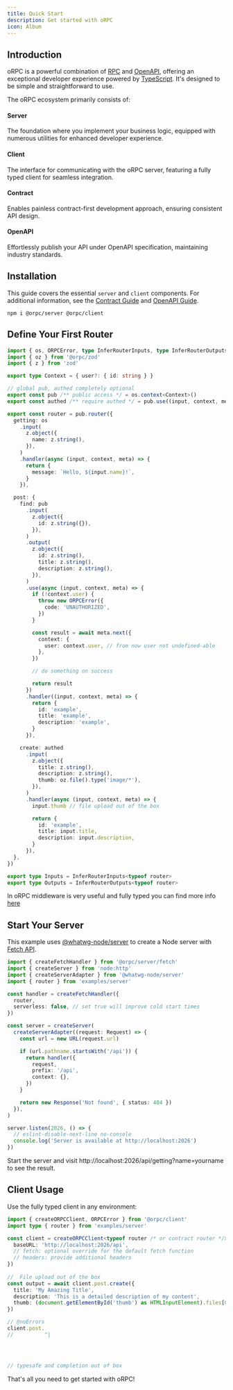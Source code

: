 ```yaml
---
title: Quick Start
description: Get started with oRPC
icon: Album
---
```



## Introduction

oRPC is a powerful combination of [RPC](https://en.wikipedia.org/wiki/Remote_procedure_call) and [OpenAPI](https://swagger.io/specification/),
offering an exceptional developer experience powered by [TypeScript](https://www.typescriptlang.org/). It's designed to be simple and straightforward to use.

The oRPC ecosystem primarily consists of:

<h4 className="inline-flex items-center gap-2">
  <CpuIcon className="text-purple-300 p-0.5 border rounded-lg" />
  <span>Server</span>
</h4>

The foundation where you implement your business logic, equipped with numerous utilities for enhanced developer experience.

<h4 className="inline-flex items-center gap-2">
  <Unplug className="text-blue-300 p-0.5 border rounded-lg" />
  <span>Client</span>
</h4>

The interface for communicating with the oRPC server, featuring a fully typed client for seamless integration.

<h4 className="inline-flex items-center gap-2">
  <ReceiptText className="text-green-300 p-0.5 border rounded-lg" />
  <span>Contract</span>
</h4>

Enables painless contract-first development approach, ensuring consistent API design.

<h4 className="inline-flex items-center gap-2">
  <Link2 className="text-rose-300 p-0.5 border rounded-lg" />
  <span>OpenAPI</span>
</h4>

Effortlessly publish your API under OpenAPI specification, maintaining industry standards.

## Installation
This guide covers the essential `server` and `client` components. For additional information, see the [Contract Guide](/docs/contract-first) and [OpenAPI Guide](/docs/openapi/generator).

```package-install
npm i @orpc/server @orpc/client
```

## Define Your First Router

```ts twoslash
import { os, ORPCError, type InferRouterInputs, type InferRouterOutputs } from '@orpc/server'
import { oz } from '@orpc/zod'
import { z } from 'zod'

export type Context = { user?: { id: string } }

// global pub, authed completely optional
export const pub /** public access */ = os.context<Context>()
export const authed /** require authed */ = pub.use((input, context, meta) => /** put auth logic here */ meta.next({}))

export const router = pub.router({
  getting: os
    .input(
      z.object({
        name: z.string(),
      }),
    )
    .handler(async (input, context, meta) => {
      return {
        message: `Hello, ${input.name}!`,
      }
    }),

  post: {
    find: pub
      .input(
        z.object({
          id: z.string({}),
        }),
      )
      .output(
        z.object({
          id: z.string(),
          title: z.string(),
          description: z.string(),
        }),
      )
      .use(async (input, context, meta) => {
        if (!context.user) {
          throw new ORPCError({
            code: 'UNAUTHORIZED',
          })
        }

        const result = await meta.next({
          context: {
            user: context.user, // from now user not undefined-able
          },
        })

        // do something on success

        return result
      })
      .handler((input, context, meta) => {
        return {
          id: 'example',
          title: 'example',
          description: 'example',
        }
      }),

    create: authed
      .input(
        z.object({
          title: z.string(),
          description: z.string(),
          thumb: oz.file().type('image/*'),
        }),
      )
      .handler(async (input, context, meta) => {
        input.thumb // file upload out of the box

        return {
          id: 'example',
          title: input.title,
          description: input.description,
        }
      }),
  },
})

export type Inputs = InferRouterInputs<typeof router>
export type Outputs = InferRouterOutputs<typeof router>
```

In oRPC middleware is very useful and fully typed you can find more info [here](/docs/server/middleware)

## Start Your Server

This example uses [@whatwg-node/server](https://www.npmjs.com/package/@whatwg-node/server) to create a Node server with [Fetch API](https://developer.mozilla.org/en-US/docs/Web/API/Fetch_API).

```ts twoslash
import { createFetchHandler } from '@orpc/server/fetch'
import { createServer } from 'node:http'
import { createServerAdapter } from '@whatwg-node/server'
import { router } from 'examples/server'

const handler = createFetchHandler({
  router,
  serverless: false, // set true will improve cold start times
})

const server = createServer(
  createServerAdapter((request: Request) => {
    const url = new URL(request.url)

    if (url.pathname.startsWith('/api')) {
      return handler({
        request,
        prefix: '/api',
        context: {},
      })
    }

    return new Response('Not found', { status: 404 })
  }),
)

server.listen(2026, () => {
  // eslint-disable-next-line no-console
  console.log('Server is available at http://localhost:2026')
})
```

Start the server and visit http://localhost:2026/api/getting?name=yourname to see the result.

## Client Usage

Use the fully typed client in any environment:

```ts twoslash
import { createORPCClient, ORPCError } from '@orpc/client'
import type { router } from 'examples/server'

const client = createORPCClient<typeof router /* or contract router */>({
  baseURL: 'http://localhost:2026/api',
  // fetch: optional override for the default fetch function
  // headers: provide additional headers
})
 
//  File upload out of the box
const output = await client.post.create({
  title: 'My Amazing Title',
  description: 'This is a detailed description of my content',
  thumb: (document.getElementById('thumb') as HTMLInputElement).files[0]!,
})

// @noErrors
client.post.
//          ^|




// typesafe and completion out of box
```

That's all you need to get started with oRPC!